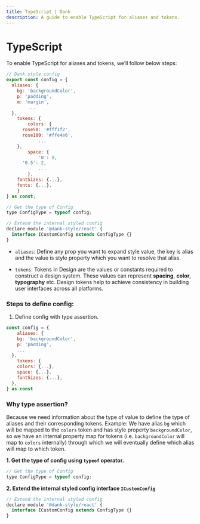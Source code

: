 ```yaml
---
title: TypeScript | Dank
description: A guide to enable TypeScript for aliases and tokens.
---
```



<Meta title="Getting Started/TypeScript" />

# TypeScript

To enable TypeScript for aliases and tokens, we’ll follow below steps:

```jsx
// Dank style config
export const config = {
  aliases: {
    bg: 'backgroundColor',
    p: 'padding',
    m: 'margin',
		...
  },
	tokens: {
		colors: {
      rose50: '#fff1f2',
      rose100: '#ffe4e6',
			...
    },
		space: {
			'0': 0,
      '0.5': 2,
			...
		},
    fontSizes: {...},
    fonts: {...},
	}
} as const;

// Get the type of Config
type ConfigType = typeof config;

// Extend the internal styled config
declare module '@dank-style/react' {
  interface ICustomConfig extends ConfigType {}
}
```

- `aliases`: Define any prop you want to expand style value, the key is alias and the value is style property which you want to resolve that alias.

- `tokens`: Tokens in Design are the values or constants required to construct a design system. These values can represent **spacing**, **color**, **typography** etc. Design tokens help to achieve consistency in building user interfaces across all platforms.

### Steps to define config:

1. Define config with type assertion.

```jsx
const config = {
	aliases: {
    bg: 'backgroundColor',
    p: 'padding',
    ...
  },
	tokens: {
    colors: {...},
    space: {...},
    fontSizes: {...},
  },
} as const
```

### Why type assertion?

Because we need information about the type of value to define the type of aliases and their corresponding tokens.
Example: We have alias `bg` which will be mapped to the `colors` token and has style property `backgroundColor`, so we have an internal property map for tokens (i.e. `backgroundColor` will map to `colors` internally) through which we will eventually define which alias will map to which token.

**1. Get the type of config using `typeof` operator.**

```jsx
// Get the type of Config
type ConfigType = typeof config;
```

**2. Extend the internal styled config interface `ICustomConfig`**

```jsx
// Extend the internal styled config
declare module '@dank-style/react' {
  interface ICustomConfig extends ConfigType {}
}
```
